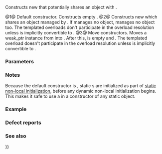 {{cpp/memory/weak_ptr/title|weak_ptr}}
{{cpp/memory/weak_ptr/navbar}}
{{dcl begin}}
{{dcl|num=1|since=c++11|
constexpr weak_ptr() noexcept;
}}
{{dcl|num=2|since=c++11|
weak_ptr( const weak_ptr&amp; r ) noexcept;
}}
{{dcl|num=2|since=c++11|
template&lt; class Y &gt; 
weak_ptr( const weak_ptr&lt;Y&gt;&amp; r ) noexcept;
}}
{{dcl|num=2|since=c++11|
template&lt; class Y &gt; 
weak_ptr( const std::shared_ptr&lt;Y&gt;&amp; r ) noexcept;
}}
{{dcl|num=3|since=c++11|
weak_ptr( weak_ptr&amp;&amp; r ) noexcept;
}}
{{dcl|num=3|since=c++11|
template&lt; class Y &gt; 
weak_ptr( weak_ptr&lt;Y&gt;&amp;&amp; r ) noexcept;
}}
{{dcl end}}

Constructs new {{tt|weak_ptr}} that potentially shares an object with {{c|r}}.

@1@ Default constructor. Constructs empty {{tt|weak_ptr}}.
@2@ Constructs new {{tt|weak_ptr}} which shares an object managed by {{c|r}}. If {{c|r}} manages no object, {{c|*this}} manages no object too. The templated overloads don't participate in the overload resolution unless {{tt|Y*}} is implicitly convertible to {{tt|T*}}{{rev inl|since=c++17|, or {{tt|Y}} is the type "array of {{tt|N}} {{tt|U}}" for some type {{tt|U}} and some number {{tt|N}}, and {{tt|T}} is the type "array of unknown bound of (possibly cv-qualified) {{tt|U}}"}}.
@3@ Move constructors. Moves a weak_ptr instance from {{c|r}} into {{c|*this}}. After this, {{c|r}} is empty and {{c|1=r.use_count() == 0}}. The templated overload doesn't participate in the overload resolution unless {{tt|Y*}} is implicitly convertible to {{tt|T*}}.

===Parameters===
{{par begin}}
{{par|r|a {{lc|std::shared_ptr}} or {{lc|std::weak_ptr}} that will be viewed by this {{lc|std::weak_ptr}}}}
{{par end}} 

===Notes===
Because the default constructor is {{tt|constexpr}}, static {{lc|std::weak_ptr}}s are initialized as part of [[cpp/language/initialization#Non-local_variables|static non-local initialization]], before any dynamic non-local initialization begins. This makes it safe to use a {{lc|std::weak_ptr}} in a constructor of any static object.

===Example===
{{example
|code=
#include &lt;iostream&gt;
#include &lt;memory&gt;

struct Foo {};

int main()
{
    std::weak_ptr&lt;Foo&gt; w_ptr;

    {
        auto ptr = std::make_shared&lt;Foo&gt;();
        w_ptr = ptr;
        std::cout &lt;&lt; "w_ptr.use_count() inside scope: " &lt;&lt; w_ptr.use_count() &lt;&lt; '\n';
    }

    std::cout &lt;&lt; "w_ptr.use_count() out of scope: " &lt;&lt; w_ptr.use_count() &lt;&lt; '\n';
    std::cout &lt;&lt; "w_ptr.expired() out of scope: "
              &lt;&lt; std::boolalpha &lt;&lt; w_ptr.expired() &lt;&lt; '\n';
}
|output=
w_ptr.use_count() inside scope: 1
w_ptr.use_count() out of scope: 0
w_ptr.expired() out of scope: true
}}

===Defect reports===
{{dr list begin}}
{{dr list item|wg=lwg|dr=2315|std=C++11|before=move semantic was not enabled for {{tt|weak_ptr}}|after=enabled}}
{{dr list end}}

===See also===
{{dsc begin}}
{{dsc inc|cpp/memory/weak_ptr/dsc operator{{=}}}}
{{dsc end}}

{{langlinks|de|es|fr|it|ja|pt|ru|zh}}